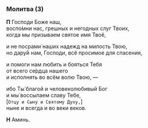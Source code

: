 ### Молитва (3)

**П** Господи Боже наш,  
воспо́мни нас, грешных и негодных слуг Твоих,  
когда мы призываем святое имя Твоё,

и не посрами́ наших надежд на милость Твою,  
но дару́й нам, Господи, всё просимое для спасения,

и помоги нам любить и бояться Тебя  
от всего cе́рдца нашего  
и исполнять во всём волю Твою, —

ибо Ты́ благой и человеколюбивый Бог  
и мы́ воссылаем славу Тебе,  
<R>[</R>`Отцу и Сыну и Святому Духу,`<R>]</R>  
ныне и всегда и во веки веков.

**Н** Аминь.

